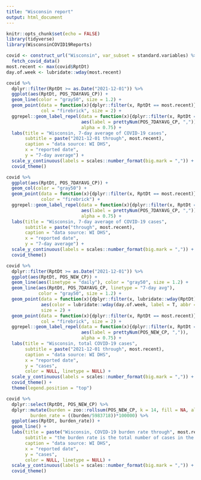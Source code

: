 ```yaml
---
title: "Wisconsin report"
output: html_document
---
```


```r
knitr::opts_chunk$set(echo = FALSE)
library(tidyverse)
library(WisconsinCOVID19Reports)

covid <- construct_url("Wisconsin", var_subset = standard.variables) %>%
  fetch_covid_data()
most.recent <- max(covid$RptDt)
day.of.week <- lubridate::wday(most.recent)
```


```r
covid %>%
  dplyr::filter(RptDt >= as.Date("2021-12-01")) %>%
  ggplot(aes(RptDt, POS_7DAYAVG_CP)) +
  geom_line(color = "gray50", size = 1.2) +
  geom_point(data = function(x){dplyr::filter(x, RptDt == most.recent)},
             col = "firebrick", size = 2) +
  ggrepel::geom_label_repel(data = function(x){dplyr::filter(x, RptDt == most.recent)},
                            aes(label = prettyNum(POS_7DAYAVG_CP, ",")),
                            alpha = 0.75) +
  labs(title = "Wisconsin, 7-day average of COVID-19 cases",
       subtitle = paste("2021-12-01 through", most.recent),
       caption = "data source: WI DHS",
       x = "reported date",
       y = "7-day average") +
  scale_y_continuous(labels = scales::number_format(big.mark = ",")) +
  covid_theme()
```

```r
covid %>%
  ggplot(aes(RptDt, POS_7DAYAVG_CP)) +
  geom_col(color = "gray50") +
  geom_point(data = function(x){dplyr::filter(x, RptDt == most.recent)},
             color = "firebrick") +
  ggrepel::geom_label_repel(data = function(x){dplyr::filter(x, RptDt == most.recent)},
                            aes(label = prettyNum(POS_7DAYAVG_CP, ",")),
                            alpha = 0.75) +
  labs(title = "Wisconsin, 7-day average of COVID-19 cases",
       subtitle = paste("through", most.recent),
       caption = "data source: WI DHS",
       x = "reported date",
       y = "7-day average") +
  scale_y_continuous(labels = scales::number_format(big.mark = ",")) +
  covid_theme()
```

```r
covid %>%
  dplyr::filter(RptDt >= as.Date("2021-12-01")) %>%
  ggplot(aes(RptDt, POS_NEW_CP)) +
  geom_line(aes(linetype = "daily"), color = "gray50", size = 1.2) +
  geom_line(aes(RptDt, POS_7DAYAVG_CP, linetype = "7-day avg"),
            color = "gray50", size = 1.2) +
  geom_point(data = function(x){dplyr::filter(x, lubridate::wday(RptDt) == day.of.week)},
             aes(color = lubridate::wday(day.of.week, label = T, abbr = F)),
             size = 2) +
  geom_point(data = function(x){dplyr::filter(x, RptDt == most.recent)},
             col = "firebrick", size = 2) +
  ggrepel::geom_label_repel(data = function(x){dplyr::filter(x, RptDt == most.recent)},
                            aes(label = prettyNum(POS_NEW_CP, ",")),
                            alpha = 0.75) +
  labs(title = "Wisconsin, total COVID-19 cases",
       subtitle = paste("2021-12-01 through", most.recent),
       caption = "data source: WI DHS",
       x = "reported date",
       y = "cases",
       color = NULL, linetype = NULL) +
  scale_y_continuous(labels = scales::number_format(big.mark = ",")) +
  covid_theme() +
  theme(legend.position = "top")
```

```r
covid %>%
  dplyr::select(RptDt, POS_NEW_CP) %>%
  dplyr::mutate(burden = zoo::rollsum(POS_NEW_CP, k = 14, fill = NA, align = "right"),
         burden_rate = ((burden/5983718))*100000) %>%
  ggplot(aes(RptDt, burden_rate)) +
  geom_line() +
  labs(title = paste("Wisconsin, COVID-19 burden rate through", most.recent),
       subtitle = "the burden rate is the total number of cases in the past 14 days per 100k population",
       caption = "data source: WI DHS",
       x = "reported date",
       y = "cases",
       color = NULL, linetype = NULL) +
  scale_y_continuous(labels = scales::number_format(big.mark = ",")) +
  covid_theme()
```

